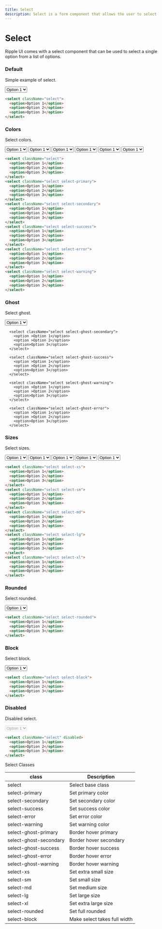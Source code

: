 ```yaml
---
title: Select
description: Select is a form component that allows the user to select a single option from a list of options.
---
```


# Select

Ripple UI comes with a select component that can be used to select a single option from a list of options.

### Default

Simple example of select.

<select className="select">
  <option>Option 1</option>
  <option>Option 2</option>
  <option>Option 3</option>
</select>

```html
<select className="select">
  <option>Option 1</option>
  <option>Option 2</option>
  <option>Option 3</option>
</select>
```

### Colors

Select colors.

<div className="flex flex-wrap gap-4">
  <select className="select">
    <option>Option 1</option>
    <option>Option 2</option>
    <option>Option 3</option>
  </select>
  <select className="select select-primary">
    <option>Option 1</option>
    <option>Option 2</option>
    <option>Option 3</option>
  </select>
  <select className="select select-secondary">
    <option>Option 1</option>
    <option>Option 2</option>
    <option>Option 3</option>
  </select>
  <select className="select select-success">
    <option>Option 1</option>
    <option>Option 2</option>
    <option>Option 3</option>
  </select>
  <select className="select select-error">
    <option>Option 1</option>
    <option>Option 2</option>
    <option>Option 3</option>
  </select>
  <select className="select select-warning">
    <option>Option 1</option>
    <option>Option 2</option>
    <option>Option 3</option>
  </select>
</div>

```html
<select className="select">
  <option>Option 1</option>
  <option>Option 2</option>
  <option>Option 3</option>
</select>
<select className="select select-primary">
  <option>Option 1</option>
  <option>Option 2</option>
  <option>Option 3</option>
</select>
<select className="select select-secondary">
  <option>Option 1</option>
  <option>Option 2</option>
  <option>Option 3</option>
</select>
<select className="select select-success">
  <option>Option 1</option>
  <option>Option 2</option>
  <option>Option 3</option>
</select>
<select className="select select-error">
  <option>Option 1</option>
  <option>Option 2</option>
  <option>Option 3</option>
</select>
<select className="select select-warning">
  <option>Option 1</option>
  <option>Option 2</option>
  <option>Option 3</option>
</select>
```

### Ghost

Select ghost.

<div className="flex flex-wrap gap-4">
 <select className="select select-ghost-primary">
        <option >Option 1</option>
        <option >Option 2</option>
        <option>Option 3</option>
      </select>

      <select className="select select-ghost-secondary">
        <option >Option 1</option>
        <option >Option 2</option>
        <option>Option 3</option>
      </select>

      <select className="select select-ghost-success">
        <option >Option 1</option>
        <option >Option 2</option>
        <option>Option 3</option>
      </select>

      <select className="select select-ghost-warning">
        <option >Option 1</option>
        <option >Option 2</option>
        <option>Option 3</option>
      </select>

      <select className="select select-ghost-error">
        <option >Option 1</option>
        <option >Option 2</option>
        <option>Option 3</option>
      </select>

</div>

### Sizes

Select sizes.

<div className="flex flex-wrap gap-4">
  <select className="select select-xs">
    <option>Option 1</option>
    <option>Option 2</option>
    <option>Option 3</option>
  </select>
  <select className="select select-sm">
    <option>Option 1</option>
    <option>Option 2</option>
    <option>Option 3</option>
  </select>
  <select className="select select-md">
    <option>Option 1</option>
    <option>Option 2</option>
    <option>Option 3</option>
  </select>
  <select className="select select-lg">
    <option>Option 1</option>
    <option>Option 2</option>
    <option>Option 3</option>
  </select>
  <select className="select select-xl">
    <option>Option 1</option>
    <option>Option 2</option>
    <option>Option 3</option>
  </select>
</div>

```html
<select className="select select-xs">
  <option>Option 1</option>
  <option>Option 2</option>
  <option>Option 3</option>
</select>
<select className="select select-sm">
  <option>Option 1</option>
  <option>Option 2</option>
  <option>Option 3</option>
</select>
<select className="select select-md">
  <option>Option 1</option>
  <option>Option 2</option>
  <option>Option 3</option>
</select>
<select className="select select-lg">
  <option>Option 1</option>
  <option>Option 2</option>
  <option>Option 3</option>
</select>
<select className="select select-xl">
  <option>Option 1</option>
  <option>Option 2</option>
  <option>Option 3</option>
</select>
```

### Rounded

Select rounded.

<select className="select select-rounded">
  <option>Option 1</option>
  <option>Option 2</option>
  <option>Option 3</option>
</select>

```html
<select className="select select-rounded">
  <option>Option 1</option>
  <option>Option 2</option>
  <option>Option 3</option>
</select>
```

### Block

Select block.

<select className="select select-block">
  <option>Option 1</option>
  <option>Option 2</option>
  <option>Option 3</option>
</select>

```html
<select className="select select-block">
  <option>Option 1</option>
  <option>Option 2</option>
  <option>Option 3</option>
</select>
```

### Disabled

Disabled select.

<select className="select" disabled>
  <option>Option 1</option>
  <option>Option 2</option>
  <option>Option 3</option>
</select>

```html
<select className="select" disabled>
  <option>Option 1</option>
  <option>Option 2</option>
  <option>Option 3</option>
</select>
```

<Attributes >
<Attributes.Title>Select Classes</Attributes.Title>

| class                  | Description                  |
| ---------------------- | ---------------------------- |
| select                 | Select base class            |
| select-primary         | Set primary color            |
| select-secondary       | Set secondary color          |
| select-success         | Set success color            |
| select-error           | Set error color              |
| select-warning         | Set warning color            |
| select-ghost-primary   | Border hover primary         |
| select-ghost-secondary | Border hover secondary       |
| select-ghost-success   | Border hover success         |
| select-ghost-error     | Border hover error           |
| select-ghost-warning   | Border hover warning         |
| select-xs              | Set extra small size         |
| select-sm              | Set small size               |
| select-md              | Set medium size              |
| select-lg              | Set large size               |
| select-xl              | Set extra large size         |
| select-rounded         | Set full rounded             |
| select-block           | Make select takes full width |

</Attributes>

<LinkRedirect
  contentLeft="Modal"
  hrefLeft="/docs/components/modal"
  contentRight="Switch"
  hrefRight="/docs/components/switch"
/>
